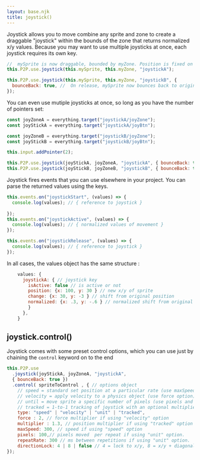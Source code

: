 ```yaml
---
layout: base.njk
title: joystick()
---
```


Joystick allows you to move combine any sprite and zone to create a draggable "joystick" within the bounds of the zone that returns normalized x/y values. Because you may want to use multiple joysticks at once,
each joystick requires its own key.

```js
//  mySprite is now draggable, bounded by myZone. Position is fixed on release.
this.P2P.use.joystick(this.mySprite, this.myZone, "joystickA");

this.P2P.use.joystick(this.mySprite, this.myZone, "joystickB", {
  bounceBack: true, //  On release, mySprite now bounces back to original position.
});
```

You can even use mutiple joysticks at once, so long as you have the number of pointers set:

```js
const joyZoneA = everything.target("joystickA/joyZone");
const joyStickA = everything.target("joystickA/joyBtn");

const joyZoneB = everything.target("joystickB/joyZone");
const joyStickB = everything.target("joystickB/joyBtn");

this.input.addPointer(2);

this.P2P.use.joystick(joyStickA, joyZoneA, "joystickA", { bounceBack: true });
this.P2P.use.joystick(joyStickB, joyZoneB, "joystickB", { bounceBack: true });
```

Joystick fires events that you can use elsewhere in your project. You can parse the returned values using the keys.

```js
this.events.on("joystickStart", (values) => {
  console.log(values); // { reference to joystick }
  
});
this.events.on("joystickActive", (values) => {
  console.log(values); // { normalized values of movement }
});

this.events.on("joystickRelease", (values) => {
  console.log(values); // { reference to joystick }
});
```

In all cases, the values object has the same structure :

```js
    values: {
      joystickA: { // joystick key
        isActive: false // is active or not
        position: {x: 100, y: 30 } // new x/y of sprite
        change: {x: 30, y: -3 } // shift from original position
        normalized: {x: .3, y: -.6 } // normalized shift from original position
        }
      },
    }
```

## joystick.control()

Joystick comes with some preset control options, which you can use just by chaining the `control` keyword on to the end

```js
this.P2P.use
  .joystick(joyStickA, joyZoneA, "joystickA",
  { bounceBack: true })
  .control( spriteToControl , { // options object
    // speed = standard set position at a particular rate (use maxSpeed option)
    // velocity = apply velocity to a physics object (use force option)
    // until = move sprite a specific number of pixels (use pixels and repeatRate options)
    // tracked = 1-to-1 tracking of joystick with an optional multiplier (use multiplier option )
    type: "speed" | "velocity" | "unit" | "tracked", 
    force : 2, // force multiplier if using "velocity" option
    multiplier : 1.3, // position multiplier if using "tracked" option
    maxSpeed: 300, // speed if using "speed" option
    pixels: 100,// pixels moved  per repeat if using "unit" option.
    repeatRate: 300 // ms between repetitions if using "unit" option.
    directionLock: 4 | 8 | false // 4 = lock to x/y, 8 = x/y + diagonal, false = no direction lock )
});
```